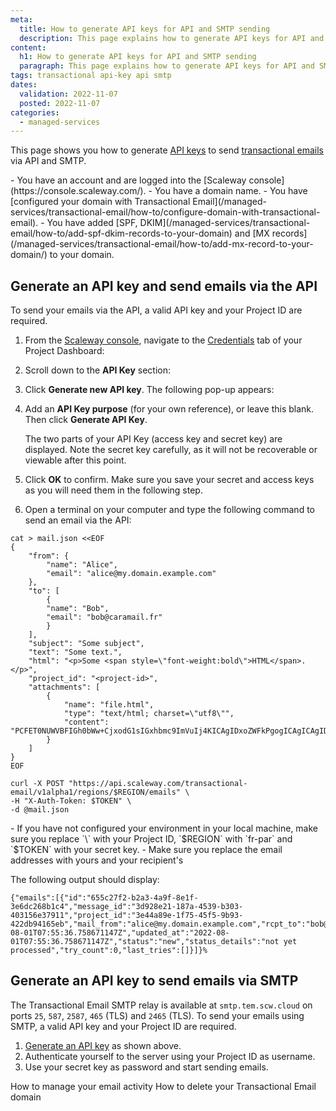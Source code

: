 ```yaml
---
meta:
  title: How to generate API keys for API and SMTP sending
  description: This page explains how to generate API keys for API and SMTP sending
content:
  h1: How to generate API keys for API and SMTP sending
  paragraph: This page explains how to generate API keys for API and SMTP sending
tags: transactional api-key api smtp 
dates:
  validation: 2022-11-07
  posted: 2022-11-07
categories:
  - managed-services
---
```


This page shows you how to generate [API keys](/console/my-account/concepts/#api-key) to send [transactional emails](/managed-services/transactional-email/concepts/#transactional-email) via API and SMTP.

<Message type="requirement">
  - You have an account and are logged into the [Scaleway console](https://console.scaleway.com/).
  - You have a domain name.
  - You have [configured your domain with Transactional Email](/managed-services/transactional-email/how-to/configure-domain-with-transactional-email).
  - You have added [SPF, DKIM](/managed-services/transactional-email/how-to/add-spf-dkim-records-to-your-domain) and [MX records](/managed-services/transactional-email/how-to/add-mx-record-to-your-domain/) to your domain.
</Message>

## Generate an API key and send emails via the API

To send your emails via the API, a valid API key and your Project ID are required.

1. From the [Scaleway console](https://console.scaleway.com), navigate to the [Credentials](/console/my-account/concepts#credentials) tab of your Project Dashboard:
        <Lightbox src="scaleway-credentials-nav.webp" alt="" />
2. Scroll down to the **API Key** section:
        <Lightbox src="scaleway-api-keys.webp" alt="" />
3. Click **Generate new API key**. The following pop-up appears:
        <Lightbox src="scaleway-api-key-purpose.webp" alt="" />
4. Add an **API Key purpose** (for your own reference), or leave this blank. Then click **Generate API Key**.

    The two parts of your API Key (access key and secret key) are displayed. Note the secret key carefully, as it will not be recoverable or viewable after this point.
        <Lightbox src="scaleway-generate-api-key.webp" alt="" />
5. Click **OK** to confirm.
        <Message type="important">
        Make sure you save your secret and access keys as you will need them in the following step.
        </Message>
6. Open a terminal on your computer and type the following command to send an email via the API:

```
cat > mail.json <<EOF
{
    "from": {
        "name": "Alice",
        "email": "alice@my.domain.example.com"
    },
    "to": [
        {
        "name": "Bob",
        "email": "bob@caramail.fr"
        }
    ],
    "subject": "Some subject",
    "text": "Some text.",
    "html": "<p>Some <span style=\"font-weight:bold\">HTML</span>.</p>",
    "project_id": "<project-id>",
    "attachments": [
        {
            "name": "file.html",
            "type": "text/html; charset=\"utf8\"",
            "content": "PCFET0NUWVBFIGh0bWw+CjxodG1sIGxhbmc9ImVuIj4KICAgIDxoZWFkPgogICAgICAgIDxtZXRhIGNoYXJzZXQ9InV0Zi04Ij4KICAgICAgICA8dGl0bGU+dGl0bGU8L3RpdGxlPgogICAgPC9oZWFkPgogICAgPGJvZHk+CiAgICAgICAgPHA+SGVsbG8gPHNwYW4gc3R5bGU9ImNvbG9yOmJsdWUiPndvcmxkPC9zcGFuPiE8L3A+CiAgICA8L2JvZHk+CjwvaHRtbD4="
        }
    ]
}
EOF

curl -X POST "https://api.scaleway.com/transactional-email/v1alpha1/regions/$REGION/emails" \
-H "X-Auth-Token: $TOKEN" \
-d @mail.json
```

<Message type="important">
 - If you have not configured your environment in your local machine, make sure you replace `\<project_id\>` with your Project ID, `$REGION` with `fr-par` and `$TOKEN` with your secret key.
 - Make sure you replace the email addresses with yours and your recipient's
</Message>

The following output should display:

```
{"emails":[{"id":"655c27f2-b2a3-4a9f-8e1f-3e6dc268b1c4","message_id":"3d928e21-187a-4539-b303-403156e37911","project_id":"3e44a89e-1f75-45f5-9b93-422db94165eb","mail_from":"alice@my.domain.example.com","rcpt_to":"bob@caramail.fr","rcpt_type":"to","created_at":"2022-08-01T07:55:36.758671147Z","updated_at":"2022-08-01T07:55:36.758671147Z","status":"new","status_details":"not yet processed","try_count":0,"last_tries":[]}]}%
```

## Generate an API key to send emails via SMTP

The Transactional Email SMTP relay is available at `smtp.tem.scw.cloud` on ports `25`, `587`, `2587`, `465` (TLS) and `2465` (TLS).
To send your emails using SMTP, a valid API key and your Project ID are required.

1. [Generate an API key](/managed-services/transactional-email/how-to/generate-api-keys-for-api-and-smtp-sending#generate-an-api-key-and-send-emails-via-the-api) as shown above.
2. Authenticate yourself to the server using your Project ID as username.
3. Use your secret key as password and start sending emails.

<Navigation title="See Also">
  <PreviousButton to="/managed-services/transactional-email/how-to/manage-email-activity/">How to manage your email activity</PreviousButton>
  <NextButton to="/managed-services/transactional-email/how-to/delete-tem-domain/">How to delete your Transactional Email domain</NextButton>
</Navigation>